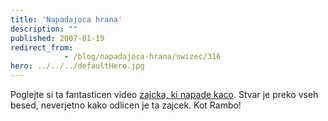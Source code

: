 ```yaml
---
title: 'Napadajoca hrana'
description: ""
published: 2007-01-19
redirect_from: 
            - /blog/napadajoca-hrana/swizec/316
hero: ../../../defaultHero.jpg
---
```

Poglejte si ta fantasticen video [zajcka, ki napade kaco](http://www.chilloutzone.de/files/07010804.html). Stvar je preko vseh besed, neverjetno kako odlicen je ta zajcek. Kot Rambo!